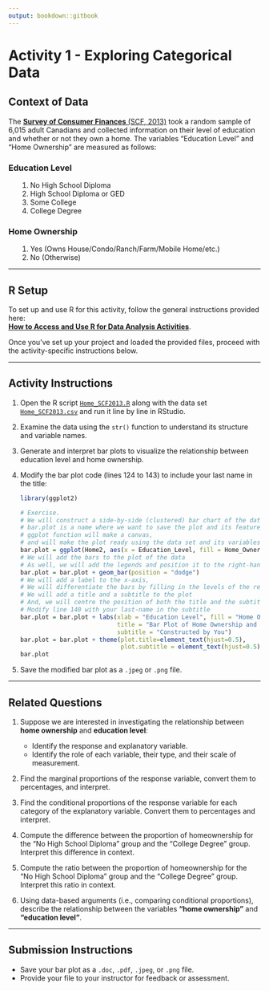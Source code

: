 ```yaml
---
output: bookdown::gitbook
---
```

# Activity 1 - Exploring Categorical Data

## Context of Data

The [**Survey of Consumer Finances** (SCF, 2013)](https://www23.statcan.gc.ca/imdb/p2SV.pl?Function=getSurvey&SDDS=3502) took a random sample of 6,015 adult Canadians and collected information on their level of education and whether or not they own a home. The variables "Education Level" and "Home Ownership" are measured as follows:

### Education Level
<ol style="margin-left: 20px;">
  <li>No High School Diploma</li>
  <li>High School Diploma or GED</li>
  <li>Some College</li>
  <li>College Degree</li>
</ol>

### Home Ownership
<ol style="margin-left: 20px;">
  <li>Yes (Owns House/Condo/Ranch/Farm/Mobile Home/etc.)</li>
  <li>No (Otherwise)</li>
</ol>

---

## R Setup

To set up and use R for this activity, follow the general instructions provided here:  
[**How to Access and Use R for Data Analysis Activities**](#how-to-set-up-r-for-data-analysis-activities).

Once you’ve set up your project and loaded the provided files, proceed with the activity-specific instructions below.

---

## Activity Instructions

1. Open the R script [`Home_SCF2013.R`](https://raw.githubusercontent.com/aslemand/Data-Analysis-Activities/main/data/Activity_1/Home_SCF2013.R) along with the data set [`Home_SCF2013.csv`](https://raw.githubusercontent.com/aslemand/Data-Analysis-Activities/main/data/Activity_1/Home_SCF2013.csv)  and run it line by line in RStudio.
2. Examine the data using the `str()` function to understand its structure and variable names.
3. Generate and interpret bar plots to visualize the relationship between education level and home ownership.
4. Modify the bar plot code (lines 124 to 143) to include your last name in the title:
   ```r
   library(ggplot2)
   
   # Exercise.
   # We will construct a side-by-side (clustered) bar chart of the data
   # bar.plot is a name where we want to save the plot and its features
   # ggplot function will make a canvas, 
   # and will make the plot ready using the data set and its variables of interest
   bar.plot = ggplot(Home2, aes(x = Education_Level, fill = Home_Ownership))
   # We will add the bars to the plot of the data
   # As well, we will add the legends and position it to the right-hand side
   bar.plot = bar.plot + geom_bar(position = "dodge")
   # We will add a label to the x-axis, 
   # We will differentiate the bars by filling in the levels of the response variable
   # We will add a title and a subtitle to the plot
   # And, we will centre the position of both the title and the subtitle
   # Modify line 140 with your last-name in the subtitle
   bar.plot = bar.plot + labs(xlab = "Education Level", fill = "Home Ownership",
                              title = "Bar Plot of Home Ownership and Education Level", 
                              subtitle = "Constructed by You")
   bar.plot = bar.plot + theme(plot.title=element_text(hjust=0.5), 
                               plot.subtitle = element_text(hjust=0.5))
   bar.plot
 
   ```
5. Save the modified bar plot as a `.jpeg` or `.png` file.
 
---

## Related Questions

1. Suppose we are interested in investigating the relationship between **home ownership** and **education level**:
   - Identify the response and explanatory variable.
   - Identify the role of each variable, their type, and their scale of measurement.

2. Find the marginal proportions of the response variable, convert them to percentages, and interpret.

3. Find the conditional proportions of the response variable for each category of the explanatory variable. Convert them to percentages and interpret.

4. Compute the difference between the proportion of homeownership for the "No High School Diploma" group and the "College Degree" group. Interpret this difference in context.

5. Compute the ratio between the proportion of homeownership for the "No High School Diploma" group and the "College Degree" group. Interpret this ratio in context.

6. Using data-based arguments (i.e., comparing conditional proportions), describe the relationship between the variables **"home ownership"** and **"education level"**.

---

## Submission Instructions

- Save your bar plot as a `.doc`, `.pdf`, `.jpeg`, or `.png` file.
- Provide your file to your instructor for feedback or assessment. 
